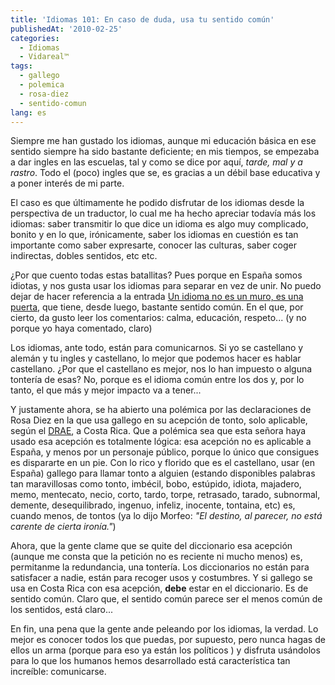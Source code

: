 ```yaml
---
title: 'Idiomas 101: En caso de duda, usa tu sentido común'
publishedAt: '2010-02-25'
categories:
  - Idiomas
  - Vidareal™
tags:
  - gallego
  - polemica
  - rosa-diez
  - sentido-comun
lang: es
---
```


Siempre me han gustado los idiomas, aunque mi educación básica en ese sentido siempre ha sido bastante deficiente; en mis tiempos, se empezaba a dar ingles en las escuelas, tal y como se dice por aquí, _tarde, mal y a rastro_. Todo el (poco) ingles que se, es gracias a un débil base educativa y a poner interés de mi parte.

El caso es que últimamente he podido disfrutar de los idiomas desde la perspectiva de un traductor, lo cual me ha hecho apreciar todavía más los idiomas: saber transmitir lo que dice un idioma es algo muy complicado, bonito y en lo que, irónicamente, saber los idiomas en cuestión es tan importante como saber expresarte, conocer las culturas, saber coger indirectas, dobles sentidos, etc etc.

¿Por que cuento todas estas batallitas? Pues porque en España somos idiotas, y nos gusta usar los idiomas para separar en vez de unir. No puedo dejar de hacer referencia a la entrada [Un idioma no es un muro, es una puerta](http://cosechadel66.es/?p=5026), que tiene, desde luego, bastante sentido común. En el que, por cierto, da gusto leer los comentarios: calma, educación, respeto... (y no porque yo haya comentado, claro)

Los idiomas, ante todo, están para comunicarnos. Si yo se castellano y alemán y tu ingles y castellano, lo mejor que podemos hacer es hablar castellano. ¿Por que el castellano es mejor, nos lo han impuesto o alguna tontería de esas? No, porque es el idioma común entre los dos y, por lo tanto, el que más y mejor impacto va a tener...

Y justamente ahora, se ha abierto una polémica por las declaraciones de Rosa Diez en la que usa gallego en su acepción de tonto, solo aplicable, según el [DRAE](http://buscon.rae.es/draeI/SrvltConsulta?TIPO_BUS=3&LEMA=gallego), a Costa Rica. Que a polémica sea que esta señora haya usado esa acepción es totalmente lógica: esa acepción no es aplicable a España, y menos por un personaje público, porque lo único que consigues es dispararte en un pie. Con lo rico y florido que es el castellano, usar (en España) gallego para llamar tonto a alguien (estando disponibles palabras tan maravillosas como tonto, imbécil, bobo, estúpido, idiota, majadero, memo, mentecato, necio, corto, tardo, torpe, retrasado, tarado, subnormal, demente, desequilibrado, ingenuo, infeliz, inocente, tontaina, etc) es, cuando menos, de tontos (ya lo dijo Morfeo: _"El destino, al parecer, no está carente de cierta ironía."_)

Ahora, que la gente clame que se quite del diccionario esa acepción (aunque me consta que la petición no es reciente ni mucho menos) es, permitanme la redundancia, una tontería. Los diccionarios no están para satisfacer a nadie, están para recoger usos y costumbres. Y si gallego se usa en Costa Rica con esa acepción, **debe** estar en el diccionario. Es de sentido común. Claro que, el sentido común parece ser el menos común de los sentidos, está claro...

En fin, una pena que la gente ande peleando por los idiomas, la verdad. Lo mejor es conocer todos los que puedas, por supuesto, pero nunca hagas de ellos un arma (porque para eso ya están los políticos ) y disfruta usándolos para lo que los humanos hemos desarrollado está característica tan increíble: comunicarse.
